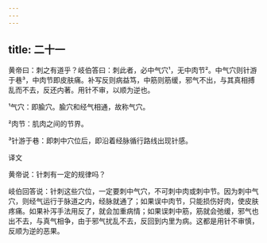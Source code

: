 ```yaml
---
---
---
```

title: 二十一
---




黄帝曰：刺之有道乎？岐伯答曰：刺此者，必中气穴¹，无中肉节²。中气穴则针游于巷³，中肉节即皮肤痛。补写反则病益笃，中筋则筋缓，邪气不出，与其真相搏乱而不去，反还内著。用针不审，以顺为逆也。

¹气穴：即腧穴。腧穴和经气相通，故称气穴。

²肉节：肌肉之间的节界。

³针游于巷：即刺中穴位后，即沿着经脉循行路线出现针感。

译文

黄帝说：针刺有一定的规律吗？

岐伯回答说：针刺这些穴位，一定要刺中气穴，不可刺中肉或刺中节。因为刺中气穴，则经气运行于脉道之内，经脉就通了；如果误中肉节，只能损伤好肉，使皮肤疼痛。如果补泻手法用反了，就会加重病情；如果误刺中筋，筋就会弛缓，邪气也出不去，与真气相争，由于邪气扰乱不去，反回到内里为病。这都是用针不审慎，反顺为逆的恶果。